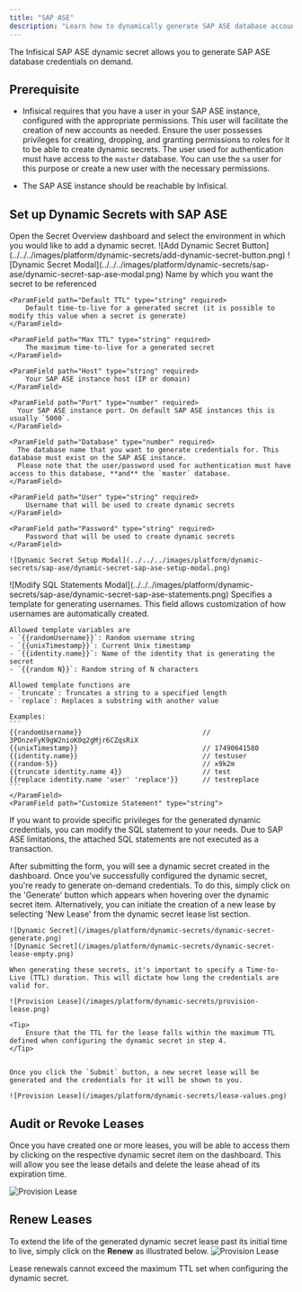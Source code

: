 ```yaml
---
title: "SAP ASE"
description: "Learn how to dynamically generate SAP ASE database account credentials."
---
```


The Infisical SAP ASE dynamic secret allows you to generate SAP ASE database credentials on demand.

## Prerequisite

- Infisical requires that you have a user in your SAP ASE instance, configured with the appropriate permissions. This user will facilitate the creation of new accounts as needed.
  Ensure the user possesses privileges for creating, dropping, and granting permissions to roles for it to be able to create dynamic secrets.
  The user used for authentication must have access to the `master` database. You can use the `sa` user for this purpose or create a new user with the necessary permissions.

- The SAP ASE instance should be reachable by Infisical.

## Set up Dynamic Secrets with SAP ASE

<Steps>
  <Step title="Open Secret Overview Dashboard">
	Open the Secret Overview dashboard and select the environment in which you would like to add a dynamic secret.
  </Step>
  <Step title="Click on the 'Add Dynamic Secret' button">
	![Add Dynamic Secret Button](../../../images/platform/dynamic-secrets/add-dynamic-secret-button.png)
  </Step>
  <Step title="Select SAP ASE">
	![Dynamic Secret Modal](../../../images/platform/dynamic-secrets/sap-ase/dynamic-secret-sap-ase-modal.png)
  </Step>
  <Step title="Provide the inputs for dynamic secret parameters">
	<ParamField path="Secret Name" type="string" required>
		Name by which you want the secret to be referenced
	</ParamField>

    <ParamField path="Default TTL" type="string" required>
    	Default time-to-live for a generated secret (it is possible to modify this value when a secret is generate)
    </ParamField>

    <ParamField path="Max TTL" type="string" required>
    	The maximum time-to-live for a generated secret
    </ParamField>

    <ParamField path="Host" type="string" required>
    	Your SAP ASE instance host (IP or domain)
    </ParamField>

    <ParamField path="Port" type="number" required>
      Your SAP ASE instance port. On default SAP ASE instances this is usually `5000`.
    </ParamField>

    <ParamField path="Database" type="number" required>
      The database name that you want to generate credentials for. This database must exist on the SAP ASE instance.
      Please note that the user/password used for authentication must have access to this database, **and** the `master` database.
    </ParamField>

    <ParamField path="User" type="string" required>
    	Username that will be used to create dynamic secrets
    </ParamField>

    <ParamField path="Password" type="string" required>
    	Password that will be used to create dynamic secrets
    </ParamField>

    ![Dynamic Secret Setup Modal](../../../images/platform/dynamic-secrets/sap-ase/dynamic-secret-sap-ase-setup-modal.png)

  </Step>
  <Step title="(Optional) Modify SAP SQL Statements">
    ![Modify SQL Statements Modal](../../../images/platform/dynamic-secrets/sap-ase/dynamic-secret-sap-ase-statements.png)
<ParamField path="Username Template" type="string" default="{{randomUsername}}">
    Specifies a template for generating usernames. This field allows customization of how usernames are automatically created.

    Allowed template variables are
    - `{{randomUsername}}`: Random username string
    - `{{unixTimestamp}}`: Current Unix timestamp
    - `{{identity.name}}`: Name of the identity that is generating the secret
    - `{{random N}}`: Random string of N characters

    Allowed template functions are
    - `truncate`: Truncates a string to a specified length
    - `replace`: Replaces a substring with another value

    Examples:
    ```
    {{randomUsername}}                              // 3POnzeFyK9gW2nioK0q2gMjr6CZqsRiX
    {{unixTimestamp}}                               // 17490641580
    {{identity.name}}                               // testuser
    {{random-5}}                                    // x9k2m
    {{truncate identity.name 4}}                    // test
    {{replace identity.name 'user' 'replace'}}      // testreplace
    ```
	</ParamField>
    <ParamField path="Customize Statement" type="string">

If you want to provide specific privileges for the generated dynamic credentials, you can modify the SQL statement to your needs.
<Warning>
Due to SAP ASE limitations, the attached SQL statements are not executed as a transaction.
</Warning>
</ParamField>

  </Step>
  <Step title="Click 'Submit'">
  	After submitting the form, you will see a dynamic secret created in the dashboard.
  </Step>
  <Step title="Generate dynamic secrets">
	Once you've successfully configured the dynamic secret, you're ready to generate on-demand credentials.
	To do this, simply click on the 'Generate' button which appears when hovering over the dynamic secret item.
	Alternatively, you can initiate the creation of a new lease by selecting 'New Lease' from the dynamic secret lease list section.

    ![Dynamic Secret](/images/platform/dynamic-secrets/dynamic-secret-generate.png)
    ![Dynamic Secret](/images/platform/dynamic-secrets/dynamic-secret-lease-empty.png)

    When generating these secrets, it's important to specify a Time-to-Live (TTL) duration. This will dictate how long the credentials are valid for.

    ![Provision Lease](/images/platform/dynamic-secrets/provision-lease.png)

    <Tip>
    	Ensure that the TTL for the lease falls within the maximum TTL defined when configuring the dynamic secret in step 4.
    </Tip>


    Once you click the `Submit` button, a new secret lease will be generated and the credentials for it will be shown to you.

    ![Provision Lease](/images/platform/dynamic-secrets/lease-values.png)

  </Step>
</Steps>

## Audit or Revoke Leases

Once you have created one or more leases, you will be able to access them by clicking on the respective dynamic secret item on the dashboard.
This will allow you see the lease details and delete the lease ahead of its expiration time.

![Provision Lease](/images/platform/dynamic-secrets/lease-data.png)

## Renew Leases

To extend the life of the generated dynamic secret lease past its initial time to live, simply click on the **Renew** as illustrated below.
![Provision Lease](/images/platform/dynamic-secrets/dynamic-secret-lease-renew.png)

<Warning>
  Lease renewals cannot exceed the maximum TTL set when configuring the dynamic
  secret.
</Warning>
